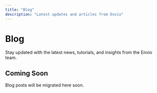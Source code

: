 ```yaml
---
title: "Blog"
description: "Latest updates and articles from Envio"
---
```


# Blog

Stay updated with the latest news, tutorials, and insights from the Envio team.

## Coming Soon

Blog posts will be migrated here soon.

